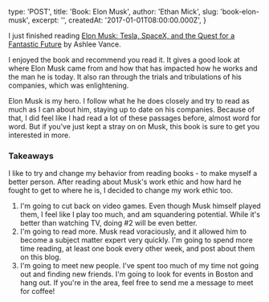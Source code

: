 
  type: 'POST',
  title: 'Book: Elon Musk',
  author: 'Ethan Mick',
  slug: 'book-elon-musk',
  excerpt: '',
  createdAt: '2017-01-01T08:00:00.000Z',
}


I just finished reading [Elon Musk: Tesla, SpaceX, and the Quest for a
Fantastic Future](http://amzn.to/1NDH1m5) by Ashlee Vance.

I enjoyed the book and recommend you read it. It gives a good look at
where Elon Musk came from and how that has impacted how he works and the
man he is today. It also ran through the trials and tribulations of his
companies, which was enlightening.

Elon Musk is my hero. I follow what he he does closely and try to read
as much as I can about him, staying up to date on his companies. Because
of that, I did feel like I had read a lot of these passages before,
almost word for word. But if you've just kept a stray on on Musk, this
book is sure to get you interested in more.

### Takeaways

I like to try and change my behavior from reading books - to make myself
a better person. After reading about Musk's work ethic and how hard he
fought to get to where he is, I decided to change my work ethic too.

1.  I'm going to cut back on video games. Even though Musk himself
    played them, I feel like I play too much, and am squandering
    potential. While it's better than watching TV, doing #2 will be
    even better.
2.  I'm going to read more. Musk read voraciously, and it allowed him
    to become a subject matter expert very quickly. I'm going to spend
    more time reading, at least one book every other week, and post
    about them on this blog.
3.  I'm going to meet new people. I've spent too much of my time not
    going out and finding new friends. I'm going to look for events in
    Boston and hang out. If you're in the area, feel free to send me a
    message to meet for coffee!
